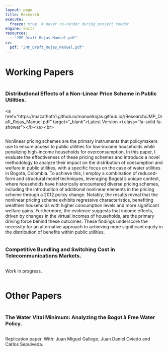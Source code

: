 ```yaml
---
layout: page
title: Research
execute:
  freeze: true  # never re-render during project render
engine: knitr 
resources:
  - "JMP_Draft_Rojas_Manuel.pdf"
cv:
  pdf: "JMP_Draft_Rojas_Manuel.pdf"
---
```


# Working Papers

```         
```

### Distributional Effects of a Non-Linear Price Scheme in Public Utilities.

\<a href="https://mazathoth1.github.io/manuelrojas.github.io//Research/JMP_Draft_Rojas_Manuel.pdf" target="\_blank"\>Latest Version \<i class="fa-solid fa-shower"\>\</i\>\</a\>\<br\>

```         
```

Nonlinear pricing schemes are the primary instruments that policymakers use to ensure access to public utilities for low-income households while penalizing high-income households for overconsumption. In this paper, I evaluate the effectiveness of these pricing schemes and introduce a novel methodology to analyze their impact on the distribution of consumption and welfare in public utilities, with a specific focus on the case of water utilities in Bogotá, Colombia. To achieve this, I employ a combination of reduced-form and structural model techniques, leveraging Bogotá's unique context, where households have historically encountered diverse pricing schemes, including the introduction of additional nonlinear elements in the pricing scheme through a 2012 policy change. Notably, the results reveal that the nonlinear pricing scheme exhibits regressive characteristics, benefiting wealthier households with higher consumption levels and more significant welfare gains. Furthermore, the evidence suggests that income effects, driven by changes in the virtual incomes of households, are the primary driving force behind these outcomes. These findings underscore the necessity for an alternative approach to achieving more significant equity in the distribution of benefits within public utilities.

```         
```

### Competitive Bundling and Switching Cost in Telecommunications Markets.

```         
```

Work in progress.

```         
```

# Other Papers

```         
```

### The Water Vital Minimum: Analyzing the Bogot ́a Free Water Policy.

```         
```

Replication paper. With: Juan Miguel Gallego, Juan Daniel Oviedo and Carlos Sepulveda.

```         
```
